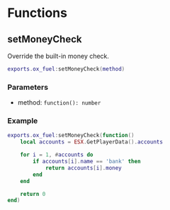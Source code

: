 # Functions

## setMoneyCheck

Override the built-in money check.

```lua copy
exports.ox_fuel:setMoneyCheck(method)
```

### Parameters

- method: `function(): number`

### Example

```lua copy
exports.ox_fuel:setMoneyCheck(function()
    local accounts = ESX.GetPlayerData().accounts

    for i = 1, #accounts do
        if accounts[i].name == 'bank' then
            return accounts[i].money
        end
    end

    return 0
end)
```
